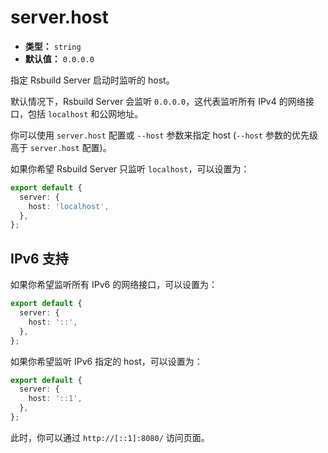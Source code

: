 # server.host

- **类型：** `string`
- **默认值：** `0.0.0.0`

指定 Rsbuild Server 启动时监听的 host。

默认情况下，Rsbuild Server 会监听 `0.0.0.0`，这代表监听所有 IPv4 的网络接口，包括 `localhost` 和公网地址。

你可以使用 `server.host` 配置或 `--host` 参数来指定 host (`--host` 参数的优先级高于 `server.host` 配置)。

如果你希望 Rsbuild Server 只监听 `localhost`，可以设置为：

```ts
export default {
  server: {
    host: 'localhost',
  },
};
```

## IPv6 支持

如果你希望监听所有 IPv6 的网络接口，可以设置为：

```ts
export default {
  server: {
    host: '::',
  },
};
```

如果你希望监听 IPv6 指定的 host，可以设置为：

```ts
export default {
  server: {
    host: '::1',
  },
};
```

此时，你可以通过 `http://[::1]:8080/` 访问页面。
